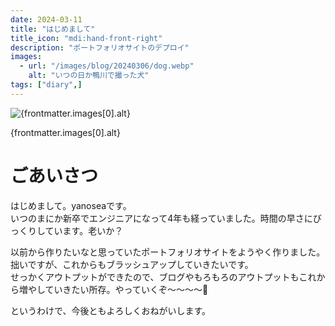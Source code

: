 ```yaml
---
date: 2024-03-11
title: "はじめまして"
title_icon: "mdi:hand-front-right"
description: "ポートフォリオサイトのデプロイ"
images:
  - url: "/images/blog/20240306/dog.webp"
    alt: "いつの日か鴨川で撮った犬"
tags: ["diary",]
---
```


<img src={frontmatter.images[0].url} alt={frontmatter.images[0].alt} />
<p class="text-right text-sub">{frontmatter.images[0].alt}</p>

<h1 class="font-bold text-2xl">ごあいさつ</h1>

はじめまして。yanoseaです。  
いつのまにか新卒でエンジニアになって4年も経っていました。時間の早さにびっくりしています。老いか？

以前から作りたいなと思っていたポートフォリオサイトをようやく作りました。拙いですが、これからもブラッシュアップしていきたいです。  
せっかくアウトプットができたので、ブログやもろもろのアウトプットもこれから増やしていきたい所存。やっていくぞ～～～～🦈

というわけで、今後ともよろしくおねがいします。
